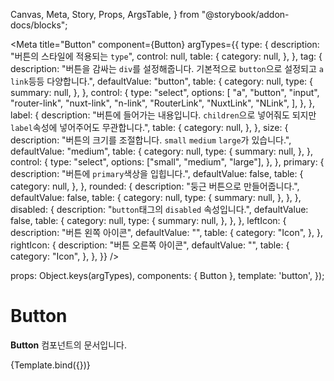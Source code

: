   Canvas,
  Meta,
  Story,
  Props,
  ArgsTable,
} from "@storybook/addon-docs/blocks";

<Meta
  title="Button"
  component={Button}
  argTypes={{
    type: {
      description: "버튼의 스타일에 적용되는 `type`",
      control: null,
      table: {
        category: null,
      },
    },
    tag: {
      description:
        "버튼을 감싸는 `div`를 설정해줍니다. 기본적으로 `button`으로 설정되고 `a` `link`등등 다양합니다.",
      defaultValue: "button",
      table: {
        category: null,
        type: {
          summary: null,
        },
      },
      control: {
        type: "select",
        options: [
          "a",
          "button",
          "input",
          "router-link",
          "nuxt-link",
          "n-link",
          "RouterLink",
          "NuxtLink",
          "NLink",
        ],
      },
    },
    label: {
      description:
        "버튼에 들어가는 내용입니다. `children`으로 넣어줘도 되지만 `label`속성에 넣어주어도 무관합니다.",
      table: {
        category: null,
      },
    },
    size: {
      description:
        "버튼의 크기를 조절합니다. `small` `medium` `large`가 있습니다.",
      defaultValue: "medium",
      table: {
        category: null,
        type: {
          summary: null,
        },
      },
      control: {
        type: "select",
        options: ["small", "medium", "large"],
      },
    },
    primary: {
      description: "버튼에 `primary`색상을 입힙니다.",
      defaultValue: false,
      table: {
        category: null,
      },
    },
    rounded: {
      description: "둥근 버튼으로 만들어줍니다.",
      defaultValue: false,
      table: {
        category: null,
        type: {
          summary: null,
        },
      },
    },
    disabled: {
      description: "`button`태그의 `disabled` 속성입니다.",
      defaultValue: false,
      table: {
        category: null,
        type: {
          summary: null,
        },
      },
    },
    leftIcon: {
      description: "버튼 왼쪽 아이콘",
      defaultValue: "",
      table: {
        category: "Icon",
      },
    },
    rightIcon: {
      description: "버튼 오른쪽 아이콘",
      defaultValue: "",
      table: {
        category: "Icon",
      },
    },
  }}
/>

  props: Object.keys(argTypes),
  components: { Button },
  template: '<c-button v-bind="$props">button</c-button>',
});

# Button

**Button** 컴포넌트의 문서입니다.

<Canvas>
  <Story name="docs" height="100px">
    {Template.bind({})}
  </Story>
</Canvas>

<ArgsTable story="docs" />
